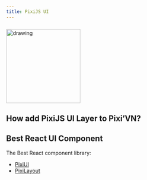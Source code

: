 ```yaml
---
title: PixiJS UI
---
```


<img src="https://pixijs.com/images/logo.svg" alt="drawing" width="200" style="margin-top: 10px;" />

## How add PixiJS UI Layer to Pixi’VN?

## Best React UI Component

The Best React component library:

* [PixiUI](https://github.com/pixijs/ui)
* [PixiLayout](https://github.com/pixijs/layout)

